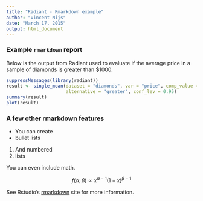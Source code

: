 ```yaml
---
title: "Radiant - Rmarkdown example"
author: "Vincent Nijs"
date: "March 17, 2015"
output: html_document
---
```


### Example `rmarkdown` report

Below is the output from Radiant used to evaluate if the average price in a sample of diamonds is greater than \$1000.

```r
suppressMessages(library(radiant))
result <- single_mean(dataset = "diamonds", var = "price", comp_value = 1000,
                      alternative = "greater", conf_lev = 0.95)
summary(result)
plot(result)
```

### A few other rmarkdown features

* You can create
* bullet lists

1. And numbered
2. lists

You can even include math.

$$f(\alpha, \beta) \propto x^{\alpha-1}(1-x)^{\beta-1}$$

See Rstudio's [rmarkdown](http://rmarkdown.rstudio.com/) site for more information.
